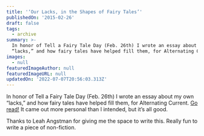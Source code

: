 ```yaml
---
title: '‘Our Lacks, in the Shapes of Fairy Tales’'
publishedOn: '2015-02-26'
draft: false
tags:
  - archive
summary: >-
  In honor of Tell a Fairy Tale Day (Feb. 26th) I wrote an essay about my own
  “lacks,” and how fairy tales have helped fill them, for Alternating Current.
images:
  - null
featuredImageAuthor: null
featuredImageURL: null
updatedOn: '2022-07-07T20:56:03.313Z'
---
```


In honor of Tell a Fairy Tale Day (Feb. 26th) I wrote an essay about my own “lacks,” and how fairy tales have helped fill them, for Alternating Current. [Go read!](https://medium.com/the-coil/our-lacks-in-the-shape-of-fairy-tales-joel-hans-39027a50fdb6#.2dvv1tkrc) It came out more personal than I intended, but it’s all good.

Thanks to Leah Angstman for giving me the space to write this. Really fun to write a piece of non-fiction.
